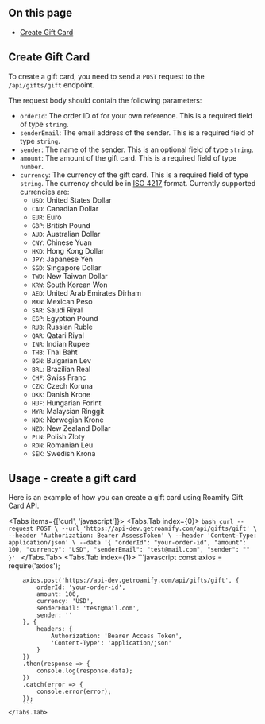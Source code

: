 
## On this page
- [Create Gift Card](#create-gift-card)

## Create Gift Card
To create a gift card, you need to send a `POST` request to the `/api/gifts/gift` endpoint. 

The request body should contain the following parameters:
- `orderId`: The order ID of for your own reference. This is a required field of type `string`.
- `senderEmail`: The email address of the sender. This is a required field of type `string`.
- `sender`: The name of the sender. This is an optional field of type `string`.
- `amount`: The amount of the gift card. This is a required field of type `number`.
- `currency`: The currency of the gift card. This is a required field of type `string`. The currency should be in [ISO 4217](https://en.wikipedia.org/wiki/ISO_4217) format.
Currently supported currencies are:
  - `USD`: United States Dollar
  - `CAD`: Canadian Dollar
  - `EUR`: Euro
  - `GBP`: British Pound
  - `AUD`: Australian Dollar
  - `CNY`: Chinese Yuan
  - `HKD`: Hong Kong Dollar
  - `JPY`: Japanese Yen
  - `SGD`: Singapore Dollar
  - `TWD`: New Taiwan Dollar
  - `KRW`: South Korean Won
  - `AED`: United Arab Emirates Dirham
  - `MXN`: Mexican Peso
  - `SAR`: Saudi Riyal
  - `EGP`: Egyptian Pound
  - `RUB`: Russian Ruble
  - `QAR`: Qatari Riyal
  - `INR`: Indian Rupee
  - `THB`: Thai Baht
  - `BGN`: Bulgarian Lev
  - `BRL`: Brazilian Real
  - `CHF`: Swiss Franc
  - `CZK`: Czech Koruna
  - `DKK`: Danish Krone
  - `HUF`: Hungarian Forint
  - `MYR`: Malaysian Ringgit
  - `NOK`: Norwegian Krone
  - `NZD`: New Zealand Dollar
  - `PLN`: Polish Zloty
  - `RON`: Romanian Leu
  - `SEK`: Swedish Krona

## Usage - create a gift card
Here is an example of how you can create a gift card using Roamify Gift Card API.

<Tabs items={['curl', 'javascript']}>
    <Tabs.Tab index={0}>
        ```bash
        curl --request POST \
        --url 'https://api-dev.getroamify.com/api/gifts/gift' \
        --header 'Authorization: Bearer AssessToken' \
        --header 'Content-Type: application/json' \
        --data '{
            "orderId": "your-order-id",
            "amount": 100,
            "currency": "USD",
            "senderEmail": "test@mail.com",
            "sender": ""
        }'
        ```
    </Tabs.Tab>
    <Tabs.Tab index={1}>
        ```javascript
        const axios = require('axios');

        axios.post('https://api-dev.getroamify.com/api/gifts/gift', {
            orderId: 'your-order-id',
            amount: 100,
            currency: 'USD',
            senderEmail: 'test@mail.com',
            sender: ''
        }, {
            headers: {
                Authorization: 'Bearer Access Token',
                'Content-Type': 'application/json'
            }
        })
        .then(response => {
            console.log(response.data);
        })
        .catch(error => {
            console.error(error);
        });
        ```
    </Tabs.Tab>
</Tabs>
